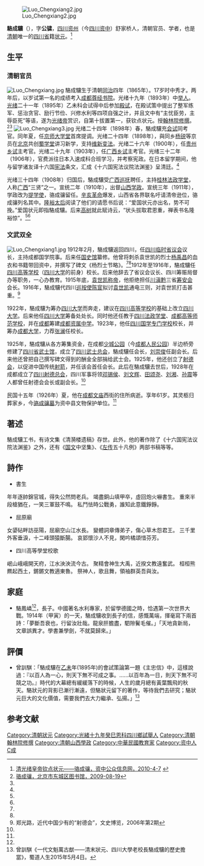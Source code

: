 [[File:Luo_Chengxiang2.jpg|thumb]]

'''駱成驤'''（{{bd|1865年||1926年|catIdx=Luo,骆}}），字'''公骕'''，[[四川|四川]][[资州|资州]]（今[[四川|四川]][[资中|资中]]）舒家桥人，清朝官员、学者，也是[[清朝|清朝]]唯一的[[四川省|四川省]]籍[[状元|状元]]。<ref name=zz>[http://www.zizhong.gov.cn/whtml/gjmr/2010-4/7/09_13_57_83736.html 清光绪皇帝钦点状元——骆成骧，资中公众信息网，2010-4-7] {{webarchive|url=https://web.archive.org/web/20110825170312/http://www.zizhong.gov.cn/whtml/gjmr/2010-4/7/09_13_57_83736.html |date=2011-08-25 }}</ref>

== 生平 ==
===清朝官员===
[[File:Luo_Chengxiang.jpg|thumb]]
駱成驤生于清朝[[同治|同治]]四年（1865年）。17岁时中秀才。两年后，以岁试第一名的成绩考入[[成都|成都]][[尊经书院|尊经书院]]。光绪十九年（1893年）中[[举人|举人]]。[[光绪|光绪]]二十一年（1895年）乙未科会试得中后参加[[殿试|殿试]]，在殿试策中提出了整军练军、惩治贪官、励行节俭、兴修水利等四项自强之计，并且文中有“主忧臣劳，主辱臣死”等语，遂为[[光绪帝|光绪帝]]赏识，自第十拔置第一，获钦点状元。授[[翰林院|翰林院]][[修撰|修撰]]。<ref name=dcq>[http://www.bjdclib.com/subdb/exam/examperson/200908/t20090819_22533.html 骆成骧，北京市东城区图书馆，2009-08-19]</ref><ref name=zz/>
[[File:Luo_Chengxiang3.jpg|thumb]]
光绪二十四年（1898年）春，駱成驤充[[会试|会试]]同考官。同年夏，任[[京师大学堂|京师大学堂]]首席提调。光绪二十四年（1898年），與同乡[[杨锐|杨锐]]等京员在[[北京|北京]]共创[[蜀学堂|蜀学堂]]讲习新学，支持[[维新变法|维新变法]]。光绪二十六年（1900年），任[[贵州|贵州]][[乡试|乡试]]主考官。光绪二十九年（1903年），任[[广西|广西]][[乡试|乡试]]主考官。光绪三十二年（1906年），官费派往日本入速成科合班学习，并考察宪政。在日本留学期间，他与留学诸友译十六国[[宪法|宪法]]条文，汇成《十六国宪法议院法渊鉴》呈清廷。<ref name=dcq/>

光绪三十四年（1908年）归国后，駱成驤受[[广西巡抚|广西巡抚]]聘任，主持[[桂林法政学堂|桂林法政学堂]]，人称[[广西|广西]]“三贤”之一。宣统二年（1910年），出督[[山西|山西]][[学政|学政]]。宣统三年（1911年），学政改为[[提学使|提学使]]，骆成骧留任。[[辛亥革命|辛亥革命]]爆发，山西省各界联名吁请清帝逊位，骆成骧列名其中。[[隆裕太后|隆裕太后]]阅读了他们的请愿书后说：“爱国状元亦出名，势不可挽。”爱国状元即指駱成驤。后来[[高树|高树]]就此赋诗云，“状头拔取君恩重，禅表书名隆裕惊”。<ref name=zz/><ref name=dcq/>

===文武双全===
[[File:Luo_Chengxiang1.jpg|thumb]]
1912年2月，駱成驤返回四川，任[[四川临时省议会|四川临时省议会]]议长，主持成都国学院事。后来任[[国史馆|国史馆]]纂修。他曾将刺杀袁世凯的烈士[[杨禹昌|杨禹昌]]的血衣和书籍带回资中，并撰写了碑文《杨烈士节略》。<ref name=zz/><ref name=dcq/>1912年至1916年，駱成驤任[[四川高等学校|四川高等学校]]（[[四川大学|四川大学]]的前身）校长。后来他辞去了省议会议长、四川筹赈局督办等职务，一心办教育。1915年底，[[袁世凯称帝|袁世凯称帝]]，他拒绝担任[[川|川]][[滇|滇]][[黔|黔]]三省[[筹安会|筹安会]]会长。1916年，駱成驤代四川[[巡按使|巡按使]][[陈宧|陈宧]]拟讨[[袁世凯|袁世凯]]通电三则，对袁世凯打击甚重。<ref name=zgl>郑光路，近代中国少有的“射德会”，文史博览，2006年第2期</ref>

1922年，駱成驤为筹办[[四川大学|四川大学]]而奔走，建议在[[四川高等学校|四川高等学校]]的基础上改立[[四川大学|四川大学]]。后来他任[[四川大学|四川大学]]筹备处处长。同时他还任教于[[四川法政学堂|四川法政学堂]]、[[成都高等师范学校|成都高等师范学校]]，并在[[成都|成都]]筹建[[成都资属中学|成都资属中学]]。1923年，他任[[四川国学专门学校|四川国学专门学校]]校长，并筹办[[成都大学|成都大学]]，力荐[[张澜|张澜]]任校长。

1925年，駱成驤从各方筹集资金，在成都[[少城公园|少城公园]]（今[[成都人民公园|成都人民公园]]）半边桥旁修建了[[四川省武士馆|四川省武士馆]]，成立了[[四川武士总会|四川武士总会]]，駱成驤任会长，[[刘崇俊|刘崇俊]]任副会长。后来他还曾把自己撰写碑文得到的酬金全部捐给武士会。1925年，他还创立了[[射德会|射德会]]，以促进中国传统[[射箭|射箭]]，并任该会首任会长。此后在駱成驤去世后，1928年在成都成立了[[四川射德总会|四川射德总会]]，四川军事将领[[邓锡侯|邓锡侯]]、[[刘文辉|刘文辉]]、[[田颂尧|田颂尧]]、[[刘湘|刘湘]]、[[孙震|孙震]]等人都曾任射德会会长或副会长。<ref name=zgl/>

民国十五年（1926年）夏，他在[[成都文庙|成都文庙]]西街的住所病逝。享年61岁。其灵柩归葬家乡，今[[骆成骧墓|骆成骧墓]]为资中县文物保护单位。<ref name=zz/>

==著述==
駱成驤工书，有诗文集《清漪楼遗稿》存世。此外，他的著作除了《十六国宪法议院法渊鉴》之外，还有《[[国文|国文]]中坚集》、《[[左传|左传]]五十凡例》两部书稿等等。

==詩作==
<poem>
*書生
年年逐帥錦官城，得失公然問老兵。
竭盡銅山填甲卒，虛回炮火嚇書生。
重來半段槍猶在，一笑三軍鼓不鳴。
私鬥怯時公戰勇，誰知此意鐵錚錚。
*屈原廟
女嬃砧畔訪巫陽，屈廟空山江水長。
變體詞章傳弟子，傷心草木怨君王。
三千里外客垂淚，十二峰頭猿斷腸。
哀郢懷沙人不見，閑吟橘頌惜芬芳。
*四川高等學堂校歌
岷山峨峨開天府，江水泱泱流今古。
聚精會神生大禹，近揆文教遠奮武。
桓桓熊羆起西土，鏘鏘文教適東魯。
祭神人，歌且舞，領袖群英吾與汝。
</poem>
==家庭==
*駱鳳嶙<ref name=zz/>，長子。中國著名水利專家，於留學德國之時，恰遇第一次世界大戰。1914年（甲寅）的一天，駱成驤收到長子的信，感慨萬端，揮毫寫下兩首詩：「夢斷吾衰也，行留汝壯哉。龍泉肝膽盡，駟隙鬢毛催。」「天地貪新局，文章誤異才。學書兼學劍，不就莫歸來。」

==評價==
*曾訓騏：「駱成驤在[[乙未|乙未]]年(1895年)的會試策論第一題《主忠信》中，這樣說過：『以百人為一心，則天下無不可成之事。……以百年為一日，則天下無不可競之功。』時代的大幕總有緩緩落下的時候，人生的歲月總有黃葉飄飛的秋天。駱狀元的背影已漸行漸遠，但駱狀元留下的著作，等待我們去研究；駱狀元巨大的文化價值，需要我們去大力繼承、弘揚。」<ref>曾訓騏《一代文魁萬古猷――清末狀元、四川大學老校長駱成驤的歷史擔當》，蜀道人生2015年5月4日。</ref>
==参考文献==
{{commonscat|Luo Chengxiang}}
{{reflist}}

{{光緒二十一年乙未科殿試金榜}}
[[Category:清朝狀元|Category:清朝狀元]]
[[Category:光緒十九年癸巳恩科四川鄉試舉人|Category:光緒十九年癸巳恩科四川鄉試舉人]]
[[Category:清朝翰林院修撰|Category:清朝翰林院修撰]]
[[Category:清朝山西學政|Category:清朝山西學政]]
[[Category:中華民國教育家|Category:中華民國教育家]]
[[Category:资中人|Category:资中人]]
[[Category:駱姓|C成]]